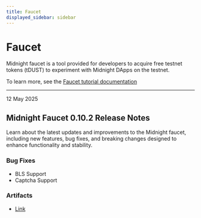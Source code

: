 ```yaml
---
title: Faucet
displayed_sidebar: sidebar
---
```


# Faucet

Midnight faucet is a tool provided for developers to acquire free testnet tokens (tDUST) to experiment with Midnight DApps on the testnet. 

To learn more, see the [Faucet tutorial documentation](../../develop/tutorial/using/faucet#get-some-tdust)

---

<div 
  style={{
    marginTop: '0',
    fontSize: '1rem',
    fontWeight: 'normal',
    marginBottom: '0.5rem'
  }}
>
  12 May 2025
</div>

## Midnight Faucet 0.10.2 Release Notes

Learn about the latest updates and improvements to the Midnight faucet, including new features, bug fixes, and breaking changes designed to enhance functionality and stability.  

### Bug Fixes

- BLS Support
- Captcha Support

### Artifacts

- [Link](https://midnight.network/test-faucet/)
